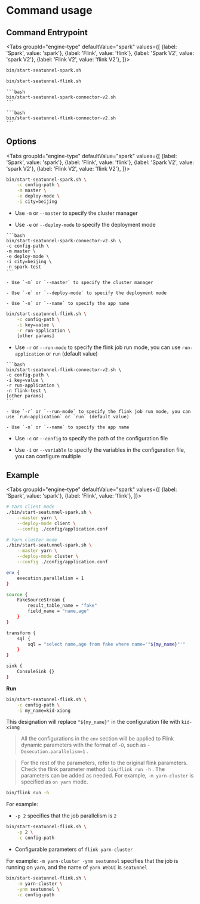 
# Command usage

## Command Entrypoint

<Tabs
    groupId="engine-type"
    defaultValue="spark"
    values={[
        {label: 'Spark', value: 'spark'},
        {label: 'Flink', value: 'flink'},
        {label: 'Spark V2', value: 'spark V2'},
        {label: 'Flink V2', value: 'flink V2'},
    ]}>
<TabItem value="spark">

```bash
bin/start-seatunnel-spark.sh
```

</TabItem>
<TabItem value="flink">

```bash
bin/start-seatunnel-flink.sh  
```

</TabItem>
<TabItem value="spark V2">

    ```bash
    bin/start-seatunnel-spark-connector-v2.sh
    ```

</TabItem>
<TabItem value="flink V2">

    ```bash
    bin/start-seatunnel-flink-connector-v2.sh
    ```

</TabItem>
</Tabs>


## Options

<Tabs
    groupId="engine-type"
    defaultValue="spark"
    values={[
        {label: 'Spark', value: 'spark'},
        {label: 'Flink', value: 'flink'},
        {label: 'Spark V2', value: 'spark V2'},
        {label: 'Flink V2', value: 'flink V2'},
    ]}>
<TabItem value="spark">

```bash
bin/start-seatunnel-spark.sh \
    -c config-path \
    -m master \
    -e deploy-mode \
    -i city=beijing
```

- Use `-m` or `--master` to specify the cluster manager

- Use `-e` or `--deploy-mode` to specify the deployment mode

</TabItem>
<TabItem value="spark V2">

    ```bash
    bin/start-seatunnel-spark-connector-v2.sh \
    -c config-path \
    -m master \
    -e deploy-mode \
    -i city=beijing \
    -n spark-test
    ```

    - Use `-m` or `--master` to specify the cluster manager

    - Use `-e` or `--deploy-mode` to specify the deployment mode

    - Use `-n` or `--name` to specify the app name

</TabItem>
<TabItem value="flink">

```bash
bin/start-seatunnel-flink.sh \
    -c config-path \
    -i key=value \
    -r run-application \
    [other params]
```

- Use `-r` or `--run-mode` to specify the flink job run mode, you can use `run-application` or `run` (default value)

</TabItem>
<TabItem value="flink V2">

    ```bash
    bin/start-seatunnel-flink-connector-v2.sh \
    -c config-path \
    -i key=value \
    -r run-application \
    -n flink-test \
    [other params]
    ```

    - Use `-r` or `--run-mode` to specify the flink job run mode, you can use `run-application` or `run` (default value)

    - Use `-n` or `--name` to specify the app name

</TabItem>
</Tabs>

- Use `-c` or `--config` to specify the path of the configuration file

- Use `-i` or `--variable` to specify the variables in the configuration file, you can configure multiple

## Example

<Tabs
    groupId="engine-type"
    defaultValue="spark"
    values={[
        {label: 'Spark', value: 'spark'},
        {label: 'Flink', value: 'flink'},
    ]}>
<TabItem value="spark">

```bash
# Yarn client mode
./bin/start-seatunnel-spark.sh \
    --master yarn \
    --deploy-mode client \
    --config ./config/application.conf

# Yarn cluster mode
./bin/start-seatunnel-spark.sh \
    --master yarn \
    --deploy-mode cluster \
    --config ./config/application.conf
```

</TabItem>
<TabItem value="flink">

```bash
env {
    execution.parallelism = 1
}

source {
    FakeSourceStream {
        result_table_name = "fake"
        field_name = "name,age"
    }
}

transform {
    sql {
        sql = "select name,age from fake where name='"${my_name}"'"
    }
}

sink {
    ConsoleSink {}
}
```

**Run**

```bash
bin/start-seatunnel-flink.sh \
    -c config-path \
    -i my_name=kid-xiong
```

This designation will replace `"${my_name}"` in the configuration file with `kid-xiong`

> All the configurations in the `env` section will be applied to Flink dynamic parameters with the format of `-D`, such as `-Dexecution.parallelism=1` .

> For the rest of the parameters, refer to the original flink parameters. Check the flink parameter method: `bin/flink run -h` . The parameters can be added as needed. For example, `-m yarn-cluster` is specified as `on yarn` mode.

```bash
bin/flink run -h
```

For example:

* `-p 2` specifies that the job parallelism is `2`

```bash
bin/start-seatunnel-flink.sh \
    -p 2 \
    -c config-path
```

* Configurable parameters of `flink yarn-cluster`

For example: `-m yarn-cluster -ynm seatunnel` specifies that the job is running on `yarn`, and the name of `yarn WebUI` is `seatunnel`

```bash
bin/start-seatunnel-flink.sh \
    -m yarn-cluster \
    -ynm seatunnel \
    -c config-path
```

</TabItem>
</Tabs>
